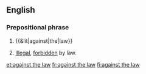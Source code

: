 ==English==

===Prepositional phrase===
{{head|en|prepositional phrase|head=[[against]] [[the]] [[law]]}}

# {{&lit|against|the|law}}
# {{context|legal|lang=en}} [[illegal|Illegal]], [[forbidden]] by law.

[[et:against the law]]
[[fr:against the law]]
[[fi:against the law]]